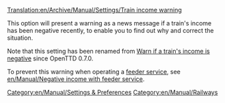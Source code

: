 [[Translation:en/Archive/Manual/Settings/Train income warning]]


This option will present a warning as a news message if a train's income has been negative recently, to enable you to find out why and correct the situation.

Note that this setting has been renamed from [[en/Archive/Manual/Settings/Configuring patches/Vehicles#warn-if-a-train-s-income-is-negative|Warn if a train's income is negative]] since OpenTTD 0.7.0.

To prevent this warning when operating a [[en/Manual/Feeder service|feeder service]], see [[en/Manual/Negative income with feeder service]].
[[Category:en/Manual/Settings & Preferences]]
[[Category:en/Manual/Railways]]